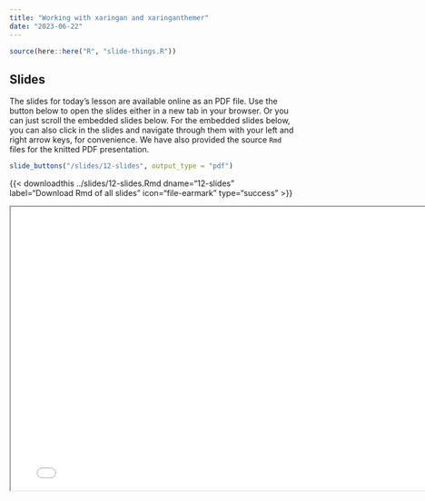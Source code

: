 ```yaml
---
title: "Working with xaringan and xaringanthemer"
date: "2023-06-22"
---
```


```r
source(here::here("R", "slide-things.R"))
```

## Slides

The slides for today's lesson are available online as an PDF file. Use the 
button below to open the slides either in a new tab in your browser. Or you can
just scroll the embedded slides below. For the embedded slides below, you can 
also click in the slides and navigate through them with your left and right 
arrow keys, for convenience. We have also provided the source `Rmd` files for
the knitted PDF presentation.

```r
slide_buttons("/slides/12-slides", output_type = "pdf")
```
{{\< downloadthis ../slides/12-slides.Rmd
dname="12-slides" label="Download Rmd of all slides" icon="file-earmark"
type="success" \>}}

```{=html}
<iframe width="780" height="500" src="/slides/12-slides.pdf" title="Lecture 1"></iframe>
```
